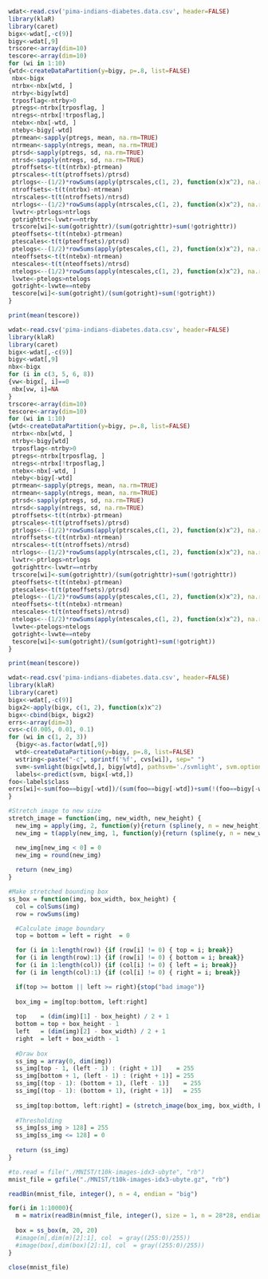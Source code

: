 
```r
wdat<-read.csv('pima-indians-diabetes.data.csv', header=FALSE)
library(klaR)
library(caret)
bigx<-wdat[,-c(9)]
bigy<-wdat[,9]
trscore<-array(dim=10)
tescore<-array(dim=10)
for (wi in 1:10)
{wtd<-createDataPartition(y=bigy, p=.8, list=FALSE)
 nbx<-bigx
 ntrbx<-nbx[wtd, ]
 ntrby<-bigy[wtd]
 trposflag<-ntrby>0
 ptregs<-ntrbx[trposflag, ]
 ntregs<-ntrbx[!trposflag,]
 ntebx<-nbx[-wtd, ]
 nteby<-bigy[-wtd]
 ptrmean<-sapply(ptregs, mean, na.rm=TRUE)
 ntrmean<-sapply(ntregs, mean, na.rm=TRUE)
 ptrsd<-sapply(ptregs, sd, na.rm=TRUE)
 ntrsd<-sapply(ntregs, sd, na.rm=TRUE)
 ptroffsets<-t(t(ntrbx)-ptrmean)
 ptrscales<-t(t(ptroffsets)/ptrsd)
 ptrlogs<--(1/2)*rowSums(apply(ptrscales,c(1, 2), function(x)x^2), na.rm=TRUE)-sum(log(ptrsd))
 ntroffsets<-t(t(ntrbx)-ntrmean)
 ntrscales<-t(t(ntroffsets)/ntrsd)
 ntrlogs<--(1/2)*rowSums(apply(ntrscales,c(1, 2), function(x)x^2), na.rm=TRUE)-sum(log(ntrsd))
 lvwtr<-ptrlogs>ntrlogs
 gotrighttr<-lvwtr==ntrby
 trscore[wi]<-sum(gotrighttr)/(sum(gotrighttr)+sum(!gotrighttr))
 pteoffsets<-t(t(ntebx)-ptrmean)
 ptescales<-t(t(pteoffsets)/ptrsd)
 ptelogs<--(1/2)*rowSums(apply(ptescales,c(1, 2), function(x)x^2), na.rm=TRUE)-sum(log(ptrsd))
 nteoffsets<-t(t(ntebx)-ntrmean)
 ntescales<-t(t(nteoffsets)/ntrsd)
 ntelogs<--(1/2)*rowSums(apply(ntescales,c(1, 2), function(x)x^2), na.rm=TRUE)-sum(log(ntrsd))
 lvwte<-ptelogs>ntelogs
 gotright<-lvwte==nteby
 tescore[wi]<-sum(gotright)/(sum(gotright)+sum(!gotright))
}

print(mean(tescore))
```


```r
wdat<-read.csv('pima-indians-diabetes.data.csv', header=FALSE)
library(klaR)
library(caret)
bigx<-wdat[,-c(9)]
bigy<-wdat[,9]
nbx<-bigx
for (i in c(3, 5, 6, 8))
{vw<-bigx[, i]==0
 nbx[vw, i]=NA
}
trscore<-array(dim=10)
tescore<-array(dim=10)
for (wi in 1:10)
{wtd<-createDataPartition(y=bigy, p=.8, list=FALSE)
 ntrbx<-nbx[wtd, ]
 ntrby<-bigy[wtd]
 trposflag<-ntrby>0
 ptregs<-ntrbx[trposflag, ]
 ntregs<-ntrbx[!trposflag,]
 ntebx<-nbx[-wtd, ]
 nteby<-bigy[-wtd]
 ptrmean<-sapply(ptregs, mean, na.rm=TRUE)
 ntrmean<-sapply(ntregs, mean, na.rm=TRUE)
 ptrsd<-sapply(ptregs, sd, na.rm=TRUE)
 ntrsd<-sapply(ntregs, sd, na.rm=TRUE)
 ptroffsets<-t(t(ntrbx)-ptrmean)
 ptrscales<-t(t(ptroffsets)/ptrsd)
 ptrlogs<--(1/2)*rowSums(apply(ptrscales,c(1, 2), function(x)x^2), na.rm=TRUE)-sum(log(ptrsd))
 ntroffsets<-t(t(ntrbx)-ntrmean)
 ntrscales<-t(t(ntroffsets)/ntrsd)
 ntrlogs<--(1/2)*rowSums(apply(ntrscales,c(1, 2), function(x)x^2), na.rm=TRUE)-sum(log(ntrsd))
 lvwtr<-ptrlogs>ntrlogs
 gotrighttr<-lvwtr==ntrby
 trscore[wi]<-sum(gotrighttr)/(sum(gotrighttr)+sum(!gotrighttr))
 pteoffsets<-t(t(ntebx)-ptrmean)
 ptescales<-t(t(pteoffsets)/ptrsd)
 ptelogs<--(1/2)*rowSums(apply(ptescales,c(1, 2), function(x)x^2), na.rm=TRUE)-sum(log(ptrsd))
 nteoffsets<-t(t(ntebx)-ntrmean)
 ntescales<-t(t(nteoffsets)/ntrsd)
 ntelogs<--(1/2)*rowSums(apply(ntescales,c(1, 2), function(x)x^2), na.rm=TRUE)-sum(log(ntrsd))
 lvwte<-ptelogs>ntelogs
 gotright<-lvwte==nteby
 tescore[wi]<-sum(gotright)/(sum(gotright)+sum(!gotright))
}

print(mean(tescore))
```

```r
wdat<-read.csv('pima-indians-diabetes.data.csv', header=FALSE)
library(klaR)
library(caret)
bigx<-wdat[,-c(9)]
bigx2<-apply(bigx, c(1, 2), function(x)x^2)
bigx<-cbind(bigx, bigx2)
errs<-array(dim=3)
cvs<-c(0.005, 0.01, 0.1)
for (wi in c(1, 2, 3))
  {bigy<-as.factor(wdat[,9])
  wtd<-createDataPartition(y=bigy, p=.8, list=FALSE)
  wstring<-paste("-c", sprintf('%f', cvs[wi]), sep=" ")
  svm<-svmlight(bigx[wtd,], bigy[wtd], pathsvm='./svmlight', svm.options=wstring)
  labels<-predict(svm, bigx[-wtd,])
foo<-labels$class
errs[wi]<-sum(foo==bigy[-wtd])/(sum(foo==bigy[-wtd])+sum(!(foo==bigy[-wtd])))
}
```


```r
#Stretch image to new size
stretch_image = function(img, new_width, new_height) {
  new_img = apply(img, 2, function(y){return (spline(y, n = new_height)$y)})
  new_img = t(apply(new_img, 1, function(y){return (spline(y, n = new_width)$y)}))

  new_img[new_img < 0] = 0
  new_img = round(new_img)
  
  return (new_img)
}

#Make stretched bounding box
ss_box = function(img, box_width, box_height) {
  col = colSums(img)
  row = rowSums(img)

  #Calculate image boundary  
  top = bottom = left = right  = 0

  for (i in 1:length(row)) {if (row[i] != 0) { top = i; break}}
  for (i in length(row):1) {if (row[i] != 0) { bottom = i; break}}  
  for (i in 1:length(col)) {if (col[i] != 0) { left = i; break}}
  for (i in length(col):1) {if (col[i] != 0) { right = i; break}}

  if(top >= bottom || left >= right){stop("bad image")}
  
  box_img = img[top:bottom, left:right]
  
  top    = (dim(img)[1] - box_height) / 2 + 1
  bottom = top + box_height - 1
  left   = (dim(img)[2] - box_width) / 2 + 1
  right  = left + box_width - 1
  
  #Draw box
  ss_img = array(0, dim(img))
  ss_img[top - 1, (left - 1) : (right + 1)]    = 255
  ss_img[bottom + 1, (left - 1) : (right + 1)] = 255
  ss_img[(top - 1): (bottom + 1), (left - 1)]    = 255
  ss_img[(top - 1): (bottom + 1), (right + 1)]   = 255
  
  ss_img[top:bottom, left:right] = (stretch_image(box_img, box_width, box_height))
  
  #Thresholding
  ss_img[ss_img > 128] = 255
  ss_img[ss_img <= 128] = 0
  
  return (ss_img)
}
```

```r
#to.read = file("./MNIST/t10k-images-idx3-ubyte", "rb")
mnist_file = gzfile("./MNIST/t10k-images-idx3-ubyte.gz", "rb")

readBin(mnist_file, integer(), n = 4, endian = "big")

for(i in 1:10000){
  m = matrix(readBin(mnist_file, integer(), size = 1, n = 28*28, endian = "big", signed = FALSE), 28, 28);
  
  box = ss_box(m, 20, 20)
  #image(m[,dim(m)[2]:1], col  = gray((255:0)/255))
  #image(box[,dim(box)[2]:1], col  = gray((255:0)/255))
}

close(mnist_file)
```


